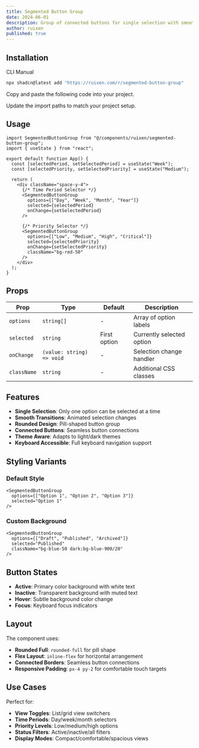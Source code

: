 ```yaml
---
title: Segmented Button Group
date: 2024-06-01
description: Group of connected buttons for single selection with smooth animations
author: ruixen
published: true
---
```


<ComponentPreview name="segmented-button-group-demo" category="buttons" />

## Installation

<Tabs defaultValue="cli">

<TabsList>
  <TabsTrigger value="cli">CLI</TabsTrigger>
  <TabsTrigger value="manual">Manual</TabsTrigger>
</TabsList>
<TabsContent value="cli">

```bash
npx shadcn@latest add "https://ruixen.com/r/segmented-button-group"
```

</TabsContent>

<TabsContent value="manual">

<Steps>

<Step>Copy and paste the following code into your project.</Step>

<ComponentSource name="segmented-button-group" />

<Step>Update the import paths to match your project setup.</Step>

</Steps>

</TabsContent>

</Tabs>

## Usage

```tsx
import SegmentedButtonGroup from "@/components/ruixen/segmented-button-group";
import { useState } from "react";

export default function App() {
  const [selectedPeriod, setSelectedPeriod] = useState("Week");
  const [selectedPriority, setSelectedPriority] = useState("Medium");

  return (
    <div className="space-y-4">
      {/* Time Period Selector */}
      <SegmentedButtonGroup
        options={["Day", "Week", "Month", "Year"]}
        selected={selectedPeriod}
        onChange={setSelectedPeriod}
      />

      {/* Priority Selector */}
      <SegmentedButtonGroup
        options={["Low", "Medium", "High", "Critical"]}
        selected={selectedPriority}
        onChange={setSelectedPriority}
        className="bg-red-50"
      />
    </div>
  );
}
```

## Props

| Prop        | Type                      | Default      | Description               |
| ----------- | ------------------------- | ------------ | ------------------------- |
| `options`   | `string[]`                | -            | Array of option labels    |
| `selected`  | `string`                  | First option | Currently selected option |
| `onChange`  | `(value: string) => void` | -            | Selection change handler  |
| `className` | `string`                  | -            | Additional CSS classes    |

## Features

- **Single Selection**: Only one option can be selected at a time
- **Smooth Transitions**: Animated selection changes
- **Rounded Design**: Pill-shaped button group
- **Connected Buttons**: Seamless button connections
- **Theme Aware**: Adapts to light/dark themes
- **Keyboard Accessible**: Full keyboard navigation support

## Styling Variants

### Default Style

```tsx
<SegmentedButtonGroup
  options={["Option 1", "Option 2", "Option 3"]}
  selected="Option 1"
/>
```

### Custom Background

```tsx
<SegmentedButtonGroup
  options={["Draft", "Published", "Archived"]}
  selected="Published"
  className="bg-blue-50 dark:bg-blue-900/20"
/>
```

## Button States

- **Active**: Primary color background with white text
- **Inactive**: Transparent background with muted text
- **Hover**: Subtle background color change
- **Focus**: Keyboard focus indicators

## Layout

The component uses:

- **Rounded Full**: `rounded-full` for pill shape
- **Flex Layout**: `inline-flex` for horizontal arrangement
- **Connected Borders**: Seamless button connections
- **Responsive Padding**: `px-4 py-2` for comfortable touch targets

## Use Cases

Perfect for:

- **View Toggles**: List/grid view switchers
- **Time Periods**: Day/week/month selectors
- **Priority Levels**: Low/medium/high options
- **Status Filters**: Active/inactive/all filters
- **Display Modes**: Compact/comfortable/spacious views
